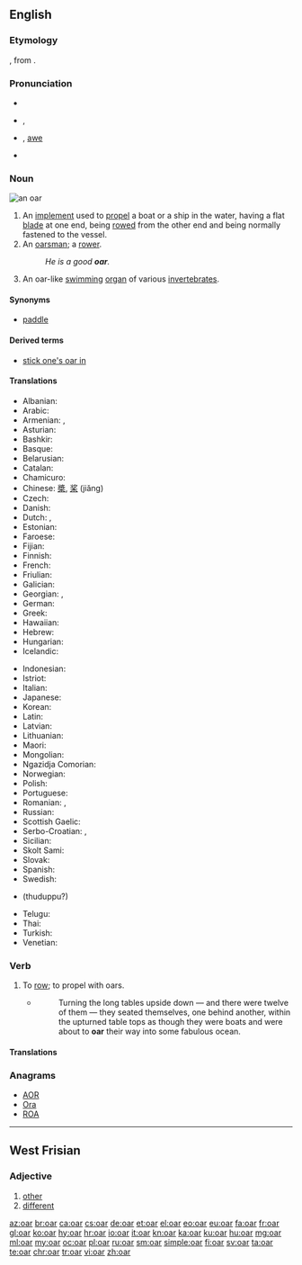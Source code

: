 ==English==
{{wikipedia}}

===Etymology===
{{etyl|ang|en}} {{m|ang|ār}}, from {{etyl|non|en}} {{term|ár|lang=non}}.

===Pronunciation===
* {{audio|en-us-oar.ogg|Audio (US)|lang=en}}
* {{enPR|ôr}}, {{IPA|/oʊr/|/ɔː(r)/}}
* {{homophones|lang=en|or|ore|o'er|aw}} {{qualifier|in [[non-rhotic]] accents}}, [[awe]] {{qualifier|in [[non-rhotic]] accents}}
* {{rhymes|ɔː(r)}}

===Noun===
[[File:An oar.JPG|thumb|an oar]]
{{en-noun}}

# An [[implement]] used to [[propel]] a boat or a ship in the water, having a flat [[blade]] at one end, being [[row|rowed]] from the other end and being normally fastened to the vessel.
# An [[oarsman]]; a [[rower]].
#: ''He is a good '''oar'''.''
# {{context|zoology|lang=en}} An oar-like [[swim]]ming [[organ]] of various [[invertebrate]]s.

====Synonyms====
* {{sense|implement used to propel a boat}} [[paddle]]

====Derived terms====
* [[stick one's oar in]]

====Translations====
{{trans-top|implement used to row a boat}}
* Albanian: {{t|sq|rrem}}
* Arabic: {{t|ar|مجذاف|tr=mijðāf|m}}
* Armenian: {{t|hy|թիակ|tr=t'iak}}, {{t|hy|թի|tr=t’i}}
* Asturian: {{t+|ast|remu|m}}
* Bashkir: {{t|ba|ишкәк|tr=iškäk}}
* Basque: {{t|eu|arraun}}
* Belarusian: {{t|be|вясло́|n|sc=Cyrl}}
* Catalan: {{t+|ca|rem|m}}
* Chamicuro: {{t|ccc|kolo'sheta}}
* Chinese: [[槳]], [[桨]] (jiǎng)
* Czech: {{t+|cs|veslo|n}}
* Danish: {{t+|da|åre|c}}
* Dutch: {{t+|nl|riem}}, {{t|nl|roeiriem}}
* Estonian: {{t+|et|aer}}
* Faroese: {{t|fo|ár|f}}
* Fijian: {{t|fj|voce}}
* Finnish: {{t+|fi|airo}}
* French: {{t+|fr|rame}}
* Friulian: {{t|fur|rem|m}}
* Galician: {{t+|gl|remo|m}}
* Georgian: {{t|ka|ნიჩაბი|tr=ničabi}}, {{t|ka|ხოფი|tr=xop‘i}}
* German: {{t+|de|Ruder|n}}
* Greek: {{t+|el|κουπί|n|tr=koupí}}
* Hawaiian: {{t|haw|hoe}}
* Hebrew: {{t+|he|משוט|m|tr=mashot}}
* Hungarian: {{t+|hu|evező}}
* Icelandic: {{t+|is|ár|f}}
{{trans-mid}}
* Indonesian: {{t+|id|dayung}}
* Istriot: {{t|ist|rimo|m}}
* Italian: {{t+|it|remo|m}}
* Japanese: {{t+|ja|櫂|tr=かい, kai}}
* Korean: {{t+|ko|노|tr=no}}
* Latin: {{t|la|rēmus}}
* Latvian: {{t|lv|airis}}
* Lithuanian: {{t|lt|irklas}}
* Maori: {{t|mi|hoe}}
* Mongolian: {{t|mn|сэлүүр|tr=selüür|sc=Cyrl}}
* Ngazidja Comorian: {{t|zdj|nkasi}}
* Norwegian: {{t+|no|åre|c}}
* Polish: {{t+|pl|wiosło}}
* Portuguese: {{t+|pt|remo|m}}
* Romanian: {{t+|ro|ramă|f}}, {{t+|ro|vâslă|f}}
* Russian: {{t+|ru|весло|n|tr=vesló}}
* Scottish Gaelic: {{t|gd|ràmh|m}}
* Serbo-Croatian: {{t+|sh|veslo}}, {{t|sh|vesla|p}}
* Sicilian: {{t|scn|remu|m}}
* Skolt Sami: {{t|sms|äirr}}
* Slovak: {{t+|sk|veslo|n}}
* Spanish: {{t+|es|remo|m}}
* Swedish: {{t+|sv|åra|c}}
* {{trreq|ta}} (thuduppu?)
* Telugu: {{t+|te|తెడ్డు|tr=teḍḍu}}
* Thai: {{t+|th|กรรเชียง|tr=gron-chiang}}
* Turkish: {{t+|tr|kürek}}
* Venetian: {{t|vec|remo|m}}
{{trans-bottom}}

===Verb===
{{en-verb}}

# To [[row]]; to propel with oars.
#* {{RQ:Peake Gormenghast}}
#*: Turning the long tables upside down — and there were twelve of them — they seated themselves, one behind another, within the upturned table tops as though they were boats and were about to '''oar''' their way into some fabulous ocean.

====Translations====
{{trans-see|to row|[[row]]}}

===Anagrams===
* [[AOR#English|AOR]]
* [[Ora#English|Ora]]
* [[ROA#English|ROA]]

----

==West Frisian==

===Adjective===
{{head|fy|adjective}}

# [[other]]
# [[different]]

[[az:oar]]
[[br:oar]]
[[ca:oar]]
[[cs:oar]]
[[de:oar]]
[[et:oar]]
[[el:oar]]
[[eo:oar]]
[[eu:oar]]
[[fa:oar]]
[[fr:oar]]
[[gl:oar]]
[[ko:oar]]
[[hy:oar]]
[[hr:oar]]
[[io:oar]]
[[it:oar]]
[[kn:oar]]
[[ka:oar]]
[[ku:oar]]
[[hu:oar]]
[[mg:oar]]
[[ml:oar]]
[[my:oar]]
[[oc:oar]]
[[pl:oar]]
[[ru:oar]]
[[sm:oar]]
[[simple:oar]]
[[fi:oar]]
[[sv:oar]]
[[ta:oar]]
[[te:oar]]
[[chr:oar]]
[[tr:oar]]
[[vi:oar]]
[[zh:oar]]